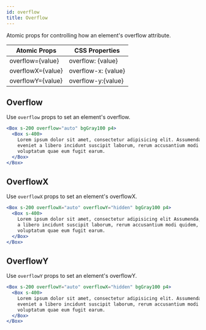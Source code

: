 ```yaml
---
id: overflow
title: Overflow
---
```


Atomic props for controlling how an element's overflow attribute.

| Atomic Props      | CSS Properties      |
| ----------------- | ------------------- |
| overflow={value}  | overflow: {value}   |
| overflowX={value} | overflow-x: {value} |
| overflowY={value} | overflow-y:{value}  |

## Overflow

Use `overflow` props to set an element's overflow.

```jsx live
<Box s-200 overflow="auto" bgGray100 p4>
  <Box s-400>
    Lorem ipsum dolor sit amet, consectetur adipisicing elit. Assumenda, quia temporibus
    eveniet a libero incidunt suscipit laborum, rerum accusantium modi quidem, ipsam illum quis sed
    voluptatum quae eum fugit earum.
  </Box>
</Box>
```

## OverflowX

Use `overflowX` props to set an element's overflowX.

```jsx live
<Box s-200 overflowX="auto" overflowY="hidden" bgGray100 p4>
  <Box s-400>
    Lorem ipsum dolor sit amet, consectetur adipisicing elit Assumenda, quia temporibus eveniet
    a libero incidunt suscipit laborum, rerum accusantium modi quidem, ipsam illum quis sed
    voluptatum quae eum fugit earum.
  </Box>
</Box>
```

## OverflowY

Use `overflowY` props to set an element's overflowY.

```jsx live
<Box s-200 overflowY="auto" overflowX="hidden" bgGray100 p4>
  <Box s-400>
    Lorem ipsum dolor sit amet, consectetur adipisicing elit. Assumenda, quia temporibus
    eveniet a libero incidunt suscipit laborum, rerum accusantium modi quidem, ipsam illum quis sed
    voluptatum quae eum fugit earum.
  </Box>
</Box>
```
